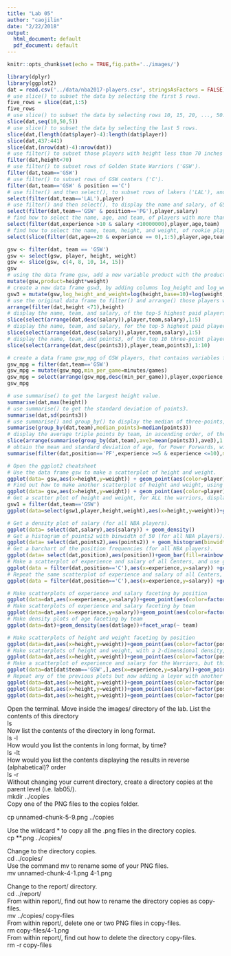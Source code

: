 ```yaml
---
title: "Lab 05"
author: "caojilin"
date: "2/22/2018"
output:
  html_document: default
  pdf_document: default
---
```


```r
knitr::opts_chunk$set(echo = TRUE,fig.path='../images/')
```
```r
library(dplyr)
library(ggplot2)
dat = read.csv('../data/nba2017-players.csv', stringsAsFactors = FALSE)
# use slice() to subset the data by selecting the first 5 rows.
five_rows = slice(dat,1:5)
five_rows
# use slice() to subset the data by selecting rows 10, 15, 20, ..., 50.
slice(dat,seq(10,50,5))
# use slice() to subset the data by selecting the last 5 rows.
slice(dat,(length(dat$player)-4):length(dat$player))
slice(dat,437:441)
slice(dat,(nrow(dat)-4):nrow(dat))
# use filter() to subset those players with height less than 70 inches tall.
filter(dat,height<70)
# use filter() to subset rows of Golden State Warriors ('GSW').
filter(dat,team=='GSW')
# use filter() to subset rows of GSW centers ('C').
filter(dat,team=='GSW' & position =='C')
# use filter() and then select(), to subset rows of lakers ('LAL'), and then display their names.
select(filter(dat,team=='LAL'),player)
# use filter() and then select(), to display the name and salary, of GSW point guards
select(filter(dat,team=='GSW' & position=='PG'),player,salary)
# find how to select the name, age, and team, of players with more than 10 years of experience, making 10 million dollars or less.
select(filter(dat,experience >10 & salary <10000000),player,age,team)
# find how to select the name, team, height, and weight, of rookie players, 20 years old, displaying only the first five occurrences (i.e. rows)
select(slice(filter(dat,age==20 & experience == 0),1:5),player,age,team,height,weight)
```
```r
gsw <- filter(dat, team == 'GSW')
gsw <- select(gsw, player, height, weight)
gsw <- slice(gsw, c(4, 8, 10, 14, 15))
gsw
# using the data frame gsw, add a new variable product with the product of height and weight.
mutate(gsw,product=height*weight)
# create a new data frame gsw3, by adding columns log_height and log_weight with the log transformations of height and weight.
gsw3 = mutate(gsw,log_height_and_weight=log(height,base=10)+log(weight,base=10))
# use the original data frame to filter() and arrange() those players with height less than 71 inches tall, in increasing order.
arrange(filter(dat,height <71),height)
# display the name, team, and salary, of the top-5 highest paid players
slice(select(arrange(dat,desc(salary)),player,team,salary),1:5) 
# display the name, team, and salary, for the top-5 highest paid players
slice(select(arrange(dat,desc(salary)),player,team,salary),1:5) 
# display the name, team, and points3, of the top 10 three-point players
slice(select(arrange(dat,desc(points3)),player,team,points3),1:10) 

# create a data frame gsw_mpg of GSW players, that contains variables for player name, experience, and min_per_game (minutes per game), sorted by min_per_game (in descending order)
gsw_mpg = filter(dat,team=='GSW')
gsw_mpg = mutate(gsw_mpg,min_per_game=minutes/games)
gsw_mpg = select(arrange(gsw_mpg,desc(min_per_game)),player,experience,min_per_game)
gsw_mpg
```
```r
# use summarise() to get the largest height value.
summarise(dat,max(height)) 
# use summarise() to get the standard deviation of points3.
summarise(dat,sd(points3))
# use summarise() and group_by() to display the median of three-points, by team.
summarise(group_by(dat,team),median_points3=median(points3))
# display the average triple points by team, in ascending order, of the bottom-5 teams (worst 3pointer teams)
slice(arrange(summarise(group_by(dat,team),ave3=mean(points3)),ave3),1:5)
# obtain the mean and standard deviation of age, for Power Forwards, with 5 and 10 years (including) years of experience.
summarise(filter(dat,position=='PF',experience >=5 & experience <=10),mean_age=mean(age),sd_age=sd(age))
```
```r
# Open the ggplot2 cheatsheet
# Use the data frame gsw to make a scatterplot of height and weight.
ggplot(data= gsw,aes(x=height,y=weight)) + geom_point(aes(color=player))
# Find out how to make another scatterplot of height and weight, using geom_text() to display the names of the players.
ggplot(data= gsw,aes(x=height,y=weight)) + geom_point(aes(color=player))+geom_text(aes(label=player))
# Get a scatter plot of height and weight, for ALL the warriors, displaying their names with geom_label().
gsw1 = filter(dat,team=='GSW')
ggplot(data=select(gsw1,player,height,weight),aes(x=height,y=weight))+geom_label(aes(label=player),check_overlap=TRUE)

# Get a density plot of salary (for all NBA players).
ggplot(data= select(dat,salary),aes(salary)) + geom_density()
# Get a histogram of points2 with binwidth of 50 (for all NBA players).
ggplot(data= select(dat,points2),aes(points2)) + geom_histogram(binwidth=50)
# Get a barchart of the position frequencies (for all NBA players).
ggplot(data= select(dat,position),aes(position))+geom_bar(fill=rainbow(n=5))
# Make a scatterplot of experience and salary of all Centers, and use geom_smooth() to add a regression line.
ggplot(data = filter(dat,position=='C'),aes(x=experience,y=salary)) +geom_point(aes(color=experience)) + geom_smooth()
# Repeat the same scatterplot of experience and salary of all Centers, but now use geom_smooth() to add a loess line (i.e. smooth line).
ggplot(data = filter(dat,position=='C'),aes(x=experience,y=salary)) +geom_point(aes(color=experience)) + geom_smooth(method='loess')
```
```r
# Make scatterplots of experience and salary faceting by position
ggplot(data=dat,aes(x=experience,y=salary))+geom_point(aes(color=factor(position)))+facet_wrap(~ position)
# Make scatterplots of experience and salary faceting by team
ggplot(data=dat,aes(x=experience,y=salary))+geom_point(aes(color=factor(position)))+facet_wrap(~ team)
# Make density plots of age faceting by team
ggplot(data=dat)+geom_density(aes(dat$age))+facet_wrap(~ team)

# Make scatterplots of height and weight faceting by position
ggplot(data=dat,aes(x=height,y=weight))+geom_point(aes(color=factor(position)))+facet_wrap(~ position)
# Make scatterplots of height and weight, with a 2-dimensional density, geom_density2d(), faceting by position
ggplot(data=dat,aes(x=height,y=weight))+geom_point(aes(color=factor(position)))+facet_wrap(~ position)+geom_density2d()
# Make a scatterplot of experience and salary for the Warriors, but this time add a layer with theme_bw() to get a simpler background
ggplot(data=dat[dat$team=='GSW',],aes(x=experience,y=salary))+geom_point(aes(color=factor(position)))+theme_bw()
# Repeat any of the previous plots but now adding a leyer with another theme e.g. theme_minimal(), theme_dark(), theme_classic()
ggplot(data=dat,aes(x=height,y=weight))+geom_point(aes(color=factor(position)))+facet_wrap(~ position)+theme_minimal()
ggplot(data=dat,aes(x=height,y=weight))+geom_point(aes(color=factor(position)))+facet_wrap(~ position)+theme_dark()
ggplot(data=dat,aes(x=height,y=weight))+geom_point(aes(color=factor(position)))+facet_wrap(~ position)+theme_classic()
```
Open the terminal.
Move inside the images/ directory of the lab.
List the contents of this directory  
ls  
Now list the contents of the directory in long format.  
ls -l  
How would you list the contents in long format, by time?  
ls -lt  
How would you list the contents displaying the results in reverse (alphabetical)? order  
ls -r  
Without changing your current directory, create a directory copies at the parent level (i.e. lab05/).  
mkdir ../copies  
Copy one of the PNG files to the copies folder.  

cp unnamed-chunk-5-9.png ../copies  

Use the wildcard * to copy all the .png files in the directory copies.  
cp **.png ../copies/  

Change to the directory copies.  
cd ../copies/  
Use the command mv to rename some of your PNG files.  
mv unnamed-chunk-4-1.png 4-1.png  

Change to the report/ directory.  
cd ../report/  
From within report/, find out how to rename the directory copies as copy-files.  
mv ../copies/ copy-files  
From within report/, delete one or two PNG files in copy-files.  
rm copy-files/4-1.png  
From within report/, find out how to delete the directory copy-files.  
rm -r copy-files  